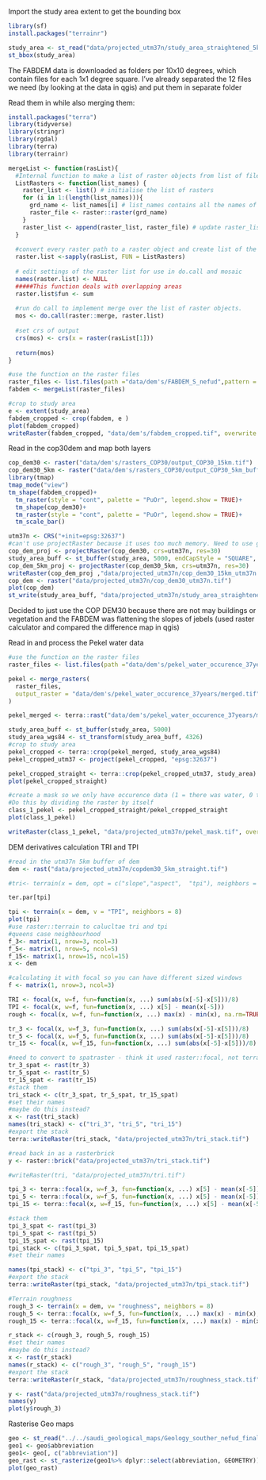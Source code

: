 Import the study area extent to get the bounding box

```r
library(sf)
install.packages("terrainr")

study_area <- st_read("data/projected_utm37n/study_area_straightened_5km.gpkg")
st_bbox(study_area)
```

The FABDEM data is downloaded as folders per 10x10 degrees, which contain files for each 1x1 degree square. I've already separated the 12 files we need (by looking at the data in qgis) and put them in separate folder

Read them in while also merging them:

```r
install.packages("terra")
library(tidyverse)
library(stringr)
library(rgdal)
library(terra)
library(terrainr)

mergeList <- function(rasList){
  #Internal function to make a list of raster objects from list of files.
  ListRasters <- function(list_names) {
    raster_list <- list() # initialise the list of rasters
    for (i in 1:(length(list_names))){ 
      grd_name <- list_names[i] # list_names contains all the names of the images in .grd format
      raster_file <- raster::raster(grd_name)
    }
    raster_list <- append(raster_list, raster_file) # update raster_list at each iteration
  }
  
  #convert every raster path to a raster object and create list of the results
  raster.list <-sapply(rasList, FUN = ListRasters)
  
  # edit settings of the raster list for use in do.call and mosaic
  names(raster.list) <- NULL
  #####This function deals with overlapping areas
  raster.list$fun <- sum
  
  #run do call to implement merge over the list of raster objects.
  mos <- do.call(raster::merge, raster.list)
  
  #set crs of output
  crs(mos) <- crs(x = raster(rasList[1]))
  
  return(mos)
}

#use the function on the raster files 
raster_files <- list.files(path ="data/dem's/FABDEM_S_nefud",pattern = ".tif$",full.names = TRUE )
fabdem <- mergeList(raster_files)

#crop to study area
e <- extent(study_area)
fabdem_cropped <- crop(fabdem, e )
plot(fabdem_cropped)
writeRaster(fabdem_cropped, "data/dem's/fabdem_cropped.tif", overwrite = TRUE)
```

Read in the cop30dem and map both layers

```r
cop_dem30 <- raster("data/dem's/rasters_COP30/output_COP30_15km.tif")
cop_dem30_5km <- raster("data/dem's/rasters_COP30/output_COP30_5km_buffer.tif")
library(tmap)
tmap_mode("view")
tm_shape(fabdem_cropped)+
  tm_raster(style = "cont", palette = "PuOr", legend.show = TRUE)+
  tm_shape(cop_dem30)+
  tm_raster(style = "cont", palette = "PuOr", legend.show = TRUE)+
  tm_scale_bar()

utm37n <- CRS("+init=epsg:32637")
#can't use projectRaster because it uses too much memory. Need to use gdalUtils gdalwarp - BUT- gdalUtils is not available for this version of R (need to use an older version)
cop_dem_proj <- projectRaster(cop_dem30, crs=utm37n, res=30)
study_area_buff <- st_buffer(study_area, 5000, endCapStyle = "SQUARE", joinStyle = "MITRE", mitreLimit = 3)
cop_dem_5km_proj <- projectRaster(cop_dem30_5km, crs=utm37n, res=30)
writeRaster(cop_dem_proj ,"data/projected_utm37n/cop_dem30_15km_utm37n.tiff")
cop_dem <- raster("data/projected_utm37n/cop_dem30_utm37n.tif")
plot(cop_dem)
st_write(study_area_buff, "data/projected_utm37n/study_area_straightened_5km.gpkg")
```

Decided to just use the COP DEM30 because there are not may buildings or vegetation and the FABDEM was flattening the slopes of jebels (used raster calculator and compared the difference map in qgis)

Read in and process the Pekel water data 

```r
#use the function on the raster files 
raster_files <- list.files(path ="data/dem's/pekel_water_occurence_37years",pattern = ".tif$",full.names = TRUE )

pekel <- merge_rasters(
  raster_files,
  output_raster = "data/dem's/pekel_water_occurence_37years/merged.tif"
)

pekel_merged <- terra::rast("data/dem's/pekel_water_occurence_37years/merged.tif")

study_area_buff <- st_buffer(study_area, 5000)
study_area_wgs84 <- st_transform(study_area_buff, 4326)
#crop to study area
pekel_cropped <- terra::crop(pekel_merged, study_area_wgs84)
pekel_cropped_utm37 <- project(pekel_cropped, "epsg:32637")

pekel_cropped_straight <- terra::crop(pekel_cropped_utm37, study_area)
plot(pekel_cropped_straight)

#create a mask so we only have occurence data (1 = there was water, 0 there was never water)
#Do this by dividing the raster by itself
class_1_pekel <- pekel_cropped_straight/pekel_cropped_straight
plot(class_1_pekel)

writeRaster(class_1_pekel, "data/projected_utm37n/pekel_mask.tif", overwrite = TRUE)
```

DEM derivatives calculation
TRI and TPI
```r
#read in the utm37n 5km buffer of dem
dem <- rast("data/projected_utm37n/copdem30_5km_straight.tif")

#tri<- terrain(x = dem, opt = c("slope","aspect",  "tpi"), neighbors = 4)

ter.par[tpi]

tpi <- terrain(x = dem, v = "TPI", neighbors = 8)
plot(tpi)
#use raster::terrain to calucltae tri and tpi
#queens case neighbourhood
f_3<- matrix(1, nrow=3, ncol=3)
f_5<- matrix(1, nrow=5, ncol=5)
f_15<- matrix(1, nrow=15, ncol=15)
x <- dem

#calculating it with focal so you can have different sized windows
f <- matrix(1, nrow=3, ncol=3)

TRI <- focal(x, w=f, fun=function(x, ...) sum(abs(x[-5]-x[5]))/8)
TPI <- focal(x, w=f, fun=function(x, ...) x[5] - mean(x[-5]))
rough <- focal(x, w=f, fun=function(x, ...) max(x) - min(x), na.rm=TRUE)

tr_3 <- focal(x, w=f_3, fun=function(x, ...) sum(abs(x[-5]-x[5]))/8)
tr_5 <- focal(x, w=f_5, fun=function(x, ...) sum(abs(x[-5]-x[5]))/8)
tr_15 <- focal(x, w=f_15, fun=function(x, ...) sum(abs(x[-5]-x[5]))/8)

#need to convert to spatraster - think it used raster::focal, not terra::focal
tr_3_spat <- rast(tr_3)
tr_5_spat <- rast(tr_5)
tr_15_spat <- rast(tr_15)
#stack them
tri_stack <- c(tr_3_spat, tr_5_spat, tr_15_spat)
#set their names
#maybe do this instead?
x <- rast(tri_stack)
names(tri_stack) <- c("tri_3", "tri_5", "tri_15")
#export the stack 
terra::writeRaster(tri_stack, "data/projected_utm37n/tri_stack.tif")

#read back in as a rasterbrick
y <- raster::brick("data/projected_utm37n/tri_stack.tif") 

#writeRaster(tri, "data/projected_utm37n/tri.tif")

tpi_3 <- terra::focal(x, w=f_3, fun=function(x, ...) x[5] - mean(x[-5]))
tpi_5 <- terra::focal(x, w=f_5, fun=function(x, ...) x[5] - mean(x[-5]))
tpi_15 <- terra::focal(x, w=f_15, fun=function(x, ...) x[5] - mean(x[-5]))

#stack them
tpi_3_spat <- rast(tpi_3)
tpi_5_spat <- rast(tpi_5)
tpi_15_spat <- rast(tpi_15)
tpi_stack <- c(tpi_3_spat, tpi_5_spat, tpi_15_spat)
#set their names

names(tpi_stack) <- c("tpi_3", "tpi_5", "tpi_15")
#export the stack 
terra::writeRaster(tpi_stack, "data/projected_utm37n/tpi_stack.tif")

#Terrain roughness
rough_3 <- terrain(x = dem, v= "roughness", neighbors = 8)
rough_5 <- terra::focal(x, w=f_5, fun=function(x, ...) max(x) - min(x), na.rm=TRUE)
rough_15 <- terra::focal(x, w=f_15, fun=function(x, ...) max(x) - min(x), na.rm=TRUE)

r_stack <- c(rough_3, rough_5, rough_15)
#set their names
#maybe do this instead?
x <- rast(r_stack)
names(r_stack) <- c("rough_3", "rough_5", "rough_15")
#export the stack 
terra::writeRaster(r_stack, "data/projected_utm37n/roughness_stack.tif")

y <- rast("data/projected_utm37n/roughness_stack.tif")
names(y)
plot(y$rough_3)
```
Rasterise Geo maps
```r
geo <- st_read("../../saudi_geological_maps/Geology_souther_nefud_final.sqlite")
geo1 <- geo$abbreviation
geo1<- geo[, c("abbreviation")]
geo_rast <- st_rasterize(geo1%>% dplyr::select(abbreviation, GEOMETRY))
plot(geo_rast)
```

